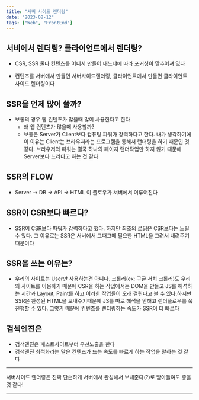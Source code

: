 ```yaml
---
title: "서버 사이드 렌더링"
date: "2023-08-12"
tags: ["Web", "FrontEnd"]
---
```


## 서비에서 렌더링? 클라이언트에서 렌더링?

- CSR, SSR 둘다 컨텐츠를 어디서 만들어 내느냐에 따라 포커싱이 맞추어져 있다

- 컨텐츠를 서버에서 만들면 서버사이드렌더링, 클라이언트에서 만들면 클라이언트 사이드 렌더링이다

## SSR을 언제 많이 쓸까?

- 보통의 경우 웹 컨텐츠가 많을때 많이 사용한다고 한다
  - 왜 웹 컨텐츠가 많을때 사용할까?
  - 보통은 Server가 Client보다 컴퓨팅 파워가 강력하다고 한다. 내가 생각하기에 이 이유는 Client는 브라우저라는 프로그램을 통해서 랜더링을 하기 때문인 것 같다. 브라우저의 파워는 결국 하나의 페이지 랜더작업만 하지 않기 때문에 Server보다 느리다고 하는 것 같다

## SSR의 FLOW

- Server -> DB -> API -> HTML 이 플로우가 서버에서 이루어진다

## SSR이 CSR보다 빠르다?

- SSR이 CSR보다 파워가 강력하다고 했다. 하지만 최초의 로딩은 CSR보다는 느릴 수 있다. 그 이유로는 SSR은 서버에서 그때그때 필요한 HTML을 그려서 내려주기때문이다

## SSR을 쓰는 이유는?

- 우리의 사이트는 User만 사용하는건 아니다. 크롤러(ex: 구글 서치 크롤러)도 우리의 사이트를 이용하기 때문에 CSR을 하는 작업에서는 DOM을 만들고 JS를 해석하는 시간과 Layout, Paint를 하고 이러한 작업들이 오래 걸린다고 볼 수 있다.하지만 SSR은 완성된 HTML을 보내주기때문에 JS를 따로 해석을 안해고 랜더플로우를 쭉 진행할 수 있다. 그렇기 때문에 컨텐츠를 랜더링하는 속도가 SSR이 더 빠르다

## 검섹엔진은

- 검색엔진은 패스트사이트부터 우선노출을 한다
- 검색엔진 최적화라는 말은 컨텐츠가 뜨는 속도를 빠르게 하는 작업을 말하는 것 같다

---

서버사이드 렌더링은 진짜 단순하게 서버에서 완성해서 보내준다(?)로 받아들여도 좋을 것 같다!

---
